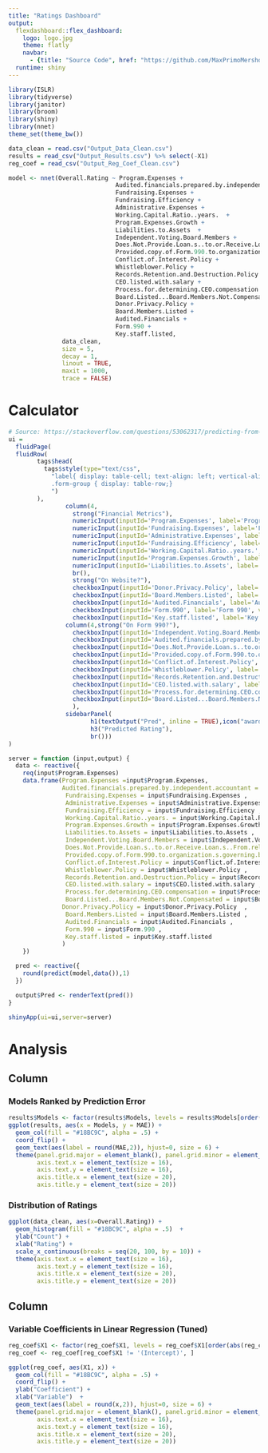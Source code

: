 ```yaml
---
title: "Ratings Dashboard"
output: 
  flexdashboard::flex_dashboard:
    logo: logo.jpg
    theme: flatly
    navbar:
      - {title: "Source Code", href: "https://github.com/MaxPrimoMershon", icon: "fa-github"}
  runtime: shiny
---
```


```r
library(ISLR)
library(tidyverse)
library(janitor)
library(broom)
library(shiny)
library(nnet)
theme_set(theme_bw())
```


```r
data_clean = read.csv("Output_Data_Clean.csv")
results = read_csv("Output_Results.csv") %>% select(-X1)
reg_coef = read_csv("Output_Reg_Coef_Clean.csv") 
```


```r
model <- nnet(Overall.Rating ~ Program.Expenses + 
                              Audited.financials.prepared.by.independent.accountant +
                              Fundraising.Expenses +
                              Fundraising.Efficiency +
                              Administrative.Expenses +
                              Working.Capital.Ratio..years.  +
                              Program.Expenses.Growth +
                              Liabilities.to.Assets  +
                              Independent.Voting.Board.Members +
                              Does.Not.Provide.Loan.s..to.or.Receive.Loan.s..From.related.parties +
                              Provided.copy.of.Form.990.to.organization.s.governing.body.in.advance.of.filing +
                              Conflict.of.Interest.Policy +
                              Whistleblower.Policy +
                              Records.Retention.and.Destruction.Policy +
                              CEO.listed.with.salary +
                              Process.for.determining.CEO.compensation +
                              Board.Listed...Board.Members.Not.Compensated +
                              Donor.Privacy.Policy +
                              Board.Members.Listed +
                              Audited.Financials +
                              Form.990 +
                              Key.staff.listed,
               data_clean,
               size = 5,
               decay = 1,
               linout = TRUE,
               maxit = 1000,
               trace = FALSE)
```


Calculator {data-icon="fa-calculator"}
=====================================  

```r
# Source: https://stackoverflow.com/questions/53062317/predicting-from-user-inputs-shiny
ui = 
  fluidPage(
  fluidRow(
        tags$head(
          tags$style(type="text/css", 
            "label{ display: table-cell; text-align: left; vertical-align: middle; font-weight:normal; } 
            .form-group { display: table-row;}
            ")
        ),
                column(4,
                  strong("Financial Metrics"),
                  numericInput(inputId='Program.Expenses', label='Program Expenses (%)', value = .80,min = 0, max = 1, step = .1,width = NULL),
                  numericInput(inputId='Fundraising.Expenses', label='Fundraising Expenses (%)', value = .08,min = 0, max = 1, step = .01,width = NULL),
                  numericInput(inputId='Administrative.Expenses', label='Administrative Expenses (%)', value = .1,min = 0, max = 1, step = .1,width = NULL),
                  numericInput(inputId='Fundraising.Efficiency', label='Fundraising Efficiency ($)', value = .10,min = 0, max = 100, step = .1,width = NULL),
                  numericInput(inputId='Working.Capital.Ratio..years.', label='Working Capital Ratio (yrs.)', value = 1.20,min = 100, max = 100, step = .1,width = NULL),
                  numericInput(inputId='Program.Expenses.Growth', label='Program Expenses Growth (%) ', value = .05,min = 0, max = 100, step = .01,width = NULL),
                  numericInput(inputId='Liabilities.to.Assets', label='Liabilities to Assets (%)', value = .10,min = 0, max = 100, step = .1,width = NULL),
                  br(),
                  strong("On Website?"),
                  checkboxInput(inputId='Donor.Privacy.Policy', label='Donor Privacy Policy', value = FALSE, width = NULL),
                  checkboxInput(inputId='Board.Members.Listed', label='Board Listed', value = TRUE, width = NULL),
                  checkboxInput(inputId='Audited.Financials', label='Audited Financials', value = TRUE, width = NULL),
                  checkboxInput(inputId='Form.990', label='Form 990', value = TRUE, width = NULL),
                  checkboxInput(inputId='Key.staff.listed', label='Key Staff Listed', value = TRUE, width = NULL)),
                column(4,strong("On Form 990?"),
                  checkboxInput(inputId='Independent.Voting.Board.Members', label='Indepedent Voting Board', value = TRUE, width = NULL),
                  checkboxInput(inputId='Audited.financials.prepared.by.independent.accountant', label='Audited Financials', value = TRUE, width = NULL),
                  checkboxInput(inputId='Does.Not.Provide.Loan.s..to.or.Receive.Loan.s..From.related.parties', label='Loan to Related Parties', value = TRUE, width = NULL),
                  checkboxInput(inputId='Provided.copy.of.Form.990.to.organization.s.governing.body.in.advance.of.filing', label='Form 990 in advance', value = TRUE, width = NULL),
                  checkboxInput(inputId='Conflict.of.Interest.Policy', label='Conflict of Interest Policy', value = TRUE, width = NULL),
                  checkboxInput(inputId='Whistleblower.Policy', label='Whistleblower Policy', value = TRUE, width = NULL),
                  checkboxInput(inputId='Records.Retention.and.Destruction.Policy', label='Records Retention Policy', value = TRUE, width = NULL),
                  checkboxInput(inputId='CEO.listed.with.salary', label='CEO listed with salary', value = TRUE, width = NULL),
                  checkboxInput(inputId='Process.for.determining.CEO.compensation', label='Process for CEO Compensation', value = TRUE, width = NULL),
                  checkboxInput(inputId='Board.Listed...Board.Members.Not.Compensated', label='Board Listed', value = TRUE, width = NULL)
                  ),
                sidebarPanel(
                       h1(textOutput("Pred", inline = TRUE),icon("award", lib = "font-awesome")),
                       h3("Predicted Rating"),
                       br()))
)

server = function (input,output) {
  data <- reactive({
    req(input$Program.Expenses)
    data.frame(Program.Expenses =input$Program.Expenses,
               Audited.financials.prepared.by.independent.accountant = input$Audited.financials.prepared.by.independent.accountant,
                Fundraising.Expenses = input$Fundraising.Expenses ,
                Administrative.Expenses = input$Administrative.Expenses ,
                Fundraising.Efficiency = input$Fundraising.Efficiency ,
                Working.Capital.Ratio..years. = input$Working.Capital.Ratio..years. ,
                Program.Expenses.Growth = input$Program.Expenses.Growth ,
                Liabilities.to.Assets = input$Liabilities.to.Assets ,
                Independent.Voting.Board.Members = input$Independent.Voting.Board.Members ,
                Does.Not.Provide.Loan.s..to.or.Receive.Loan.s..From.related.parties = input$Does.Not.Provide.Loan.s..to.or.Receive.Loan.s..From.related.parties ,
                Provided.copy.of.Form.990.to.organization.s.governing.body.in.advance.of.filing = input$Provided.copy.of.Form.990.to.organization.s.governing.body.in.advance.of.filing ,
                Conflict.of.Interest.Policy = input$Conflict.of.Interest.Policy ,
                Whistleblower.Policy = input$Whistleblower.Policy ,
                Records.Retention.and.Destruction.Policy = input$Records.Retention.and.Destruction.Policy ,
                CEO.listed.with.salary = input$CEO.listed.with.salary ,
                Process.for.determining.CEO.compensation = input$Process.for.determining.CEO.compensation ,
                Board.Listed...Board.Members.Not.Compensated = input$Board.Listed...Board.Members.Not.Compensated ,
               Donor.Privacy.Policy = input$Donor.Privacy.Policy  ,
                Board.Members.Listed = input$Board.Members.Listed ,
                Audited.Financials = input$Audited.Financials ,
                Form.990 = input$Form.990 ,
                Key.staff.listed = input$Key.staff.listed
               )
    })

  pred <- reactive({
    round(predict(model,data()),1)
  })

  output$Pred <- renderText(pred())
}

shinyApp(ui=ui,server=server)

```


Analysis {data-icon="fa-chart-bar"}
=====================================  

Column {data-width=500}
-----------------------------------------------------------------------
### Models Ranked by Prediction Error
```r
results$Models <- factor(results$Models, levels = results$Models[order(-results$MAE)] )
ggplot(results, aes(x = Models, y = MAE)) + 
  geom_col(fill = "#18BC9C", alpha = .5) +
  coord_flip() + 
  geom_text(aes(label = round(MAE,2)), hjust=0, size = 6) +
  theme(panel.grid.major = element_blank(), panel.grid.minor = element_blank(), 
        axis.text.x = element_text(size = 16),
        axis.text.y = element_text(size = 16),
        axis.title.x = element_text(size = 20),
        axis.title.y = element_text(size = 20))
```

### Distribution of Ratings
```r
ggplot(data_clean, aes(x=Overall.Rating)) + 
  geom_histogram(fill = "#18BC9C", alpha = .5)  +
  ylab("Count") +
  xlab("Rating") +
  scale_x_continuous(breaks = seq(20, 100, by = 10)) +
  theme(axis.text.x = element_text(size = 16),
        axis.text.y = element_text(size = 16),
        axis.title.x = element_text(size = 20),
        axis.title.y = element_text(size = 20))
```


Column {data-width=500}
-----------------------------------------------------------------------
### Variable Coefficients in Linear Regression (Tuned)
```r
reg_coef$X1 <- factor(reg_coef$X1, levels = reg_coef$X1[order(abs(reg_coef$x))] )
reg_coef <- reg_coef[reg_coef$X1 != '(Intercept)', ]

ggplot(reg_coef, aes(X1, x)) + 
  geom_col(fill = "#18BC9C", alpha = .5) +
  coord_flip() +
  ylab("Coefficient") +
  xlab("Variable")  + 
  geom_text(aes(label = round(x,2)), hjust=0, size = 6) +
  theme(panel.grid.major = element_blank(), panel.grid.minor = element_blank(),
        axis.text.x = element_text(size = 16),
        axis.text.y = element_text(size = 16),
        axis.title.x = element_text(size = 20),
        axis.title.y = element_text(size = 20))
```

